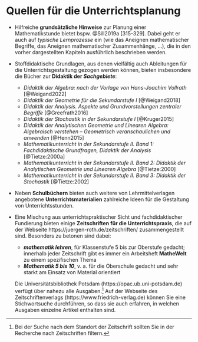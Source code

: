 # Quellen für die Unterrichtsplanung

* Hilfreiche **grundsätzliche Hinweise** zur Planung einer Mathematikstunde bietet bspw. @Sill2019a [315-329]. Dabei geht er auch auf *typische Lernprozesse* ein (wie das Aneignen mathematischer Begriffe, das Aneignen mathematischer Zusammenhänge, …), die in den vorher dargestellten Kapiteln ausführlich beschrieben werden.


* Stoffdidaktische Grundlagen, aus denen vielfältig auch Ableitungen für die Unterrichtsgestaltung gezogen werden können, bieten insbesondere die Bücher zur **Didaktik der *Sachgebiete***:
  * *Didaktik der Algebra: nach der Vorlage von Hans-Joachim Vollrath* [@Weigand2022]
  * *Didaktik der Geometrie für die Sekundarstufe I* [@Weigand2018]
  * *Didaktik der Analysis. Aspekte und Grundvorstellungen zentraler Begriffe* [@Greefrath2016]
  * *Didaktik der Stochastik in der Sekundarstufe I* [@Kruger2015]
  * *Didaktik der Analytischen Geometrie und Linearen Algebra: Algebraisch verstehen -- Geometrisch veranschaulichen und anwenden* [@Henn2015]
  * *Mathematikunterricht in der Sekundarstufe II. Band 1: Fachdidaktische Grundfragen, Didaktik der Analysis* [@Tietze:2000a]
  *	*Mathematikunterricht in der Sekundarstufe II. Band 2: Didaktik der Analytischen Geometrie und Linearen Algebra* [@Tietze:2000]
  * *Mathematikunterricht in der Sekundarstufe II. Band 3: Didaktik der Stochastik* [@Tietze:2002]


* Neben **Schulbüchern** bieten auch weitere von Lehrmittelverlagen angebotene **Unterrichtsmaterialien** zahlreiche Ideen für die Gestaltung von Unterrichtsstunden. 

* Eine Mischung aus unterrichtspraktischer Sicht und fachdidaktischer Fundierung bieten einige **Zeitschriften für die Unterrichtspraxis**, die auf der Webseite https://juergen-roth.de/zeitschriften/ zusammengestellt sind. Besonders zu betonen sind dabei: 
    * ***mathematik lehren***, für Klassenstufe 5 bis zur Oberstufe gedacht; innerhalb jeder Zeitschrift gibt es immer ein Arbeitsheft **MatheWelt** zu einem spezifischen Thema
    * ***Mathematik 5 bis 10***, v. a. für die Oberschule gedacht und sehr starkt am Einsatz von Material orientiert

  Die Universitätsbibliothek Potsdam (https://opac.ub.uni-potsdam.de) verfügt über nahezu alle Ausgaben.^[Bei der Suche nach dem Standort der Zeitschrift sollten Sie in der Recherche nach Zeitschriften filtern.] Auf der Webseite des Zeitschriftenverlags (https://www.friedrich-verlag.de) können Sie eine Stichwortsuche durchführen, so dass sie auch erfahren, in welchen Ausgaben einzelne Artikel enthalten sind.

